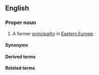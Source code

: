 ==English==
{{wikipedia}}

===Proper noun===
{{en-proper noun|head=[[black|Black]] [[Russia]]}}

# {{lb|en|historical}} A former [[principality]] in [[Eastern Europe]].

====Synonyms====
{{col3|en|
|Black Ruthenia
}}

====Derived terms====
{{col3|en|
|Black Russian
}}

====Related terms====
{{col3|en|
|Blue Russia
|White Russia
|Great Russia
|Little Russia
|New Russia
|Russia
}}